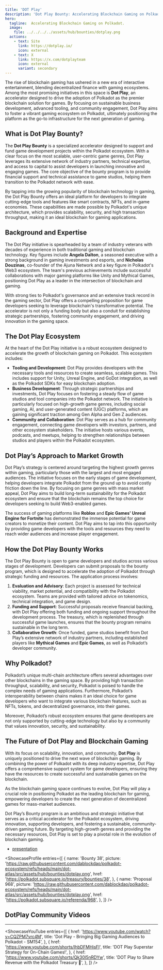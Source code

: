 ```yaml
---
title: 'DOT Play'
description: 'Dot Play Bounty: Accelerating Blockchain Gaming on Polkadot'
hero:
  tagline:  Accelerating Blockchain Gaming on Polkadot.
  image: 
    file: ../../../../assets/hub/bounties/dotplay.png
  actions:
    - text: Site
      link: https://dotplay.io/
      icon: external
    - text: X
      link: https://x.com/dotplayteam
      icon: external
      variant: secondary
---
```



The rise of blockchain gaming has ushered in a new era of interactive entertainment, blending decentralized finance with gaming ecosystems. Among the most promising initiatives in this space is **Dot Play**, an accelerator designed to drive the adoption of Polkadot as the premier blockchain solution for games. By focusing on sustainable business development, advanced tooling, and community engagement, Dot Play aims to foster a vibrant gaming ecosystem on Polkadot, ultimately positioning the platform as the go-to infrastructure for the next generation of gaming.

## What is Dot Play Bounty?
The **Dot Play Bounty** is a specialized accelerator designed to support and fund game development projects within the Polkadot ecosystem. With a clear focus on the most scalable, user-centric game genres, Dot Play leverages its extensive network of industry partners, technical expertise, and access to capital to assist developers in launching innovative and engaging games. The core objective of the bounty program is to provide financial support and technical assistance to game studios, helping them transition to the Polkadot network with ease.

By tapping into the growing popularity of blockchain technology in gaming, the Dot Play Bounty offers an ideal platform for developers to integrate cutting-edge tools and features like smart contracts, NFTs, and in-game economies. These capabilities are made possible by Polkadot's unique architecture, which provides scalability, security, and high transaction throughput, making it an ideal blockchain for gaming applications.

## Background and Expertise
The Dot Play initiative is spearheaded by a team of industry veterans with decades of experience in both traditional gaming and blockchain technology. Key figures include **Angela Dalton**, a seasoned executive with a strong background in gaming investments and esports, and **Nicholas Douzinas**, co-founder of the Ajuna Network and a key figure in Polkadot's Web3 ecosystem. The team's previous achievements include successful collaborations with major gaming platforms like Unity and Mythical Games, positioning Dot Play as a leader in the intersection of blockchain and gaming.

With strong ties to Polkadot's governance and an extensive track record in the gaming sector, Dot Play offers a compelling proposition for game developers seeking to leverage blockchain's transformative potential. The accelerator is not only a funding body but also a conduit for establishing strategic partnerships, fostering community engagement, and driving innovation in the gaming space.

## The Dot Play Ecosystem
At the heart of the Dot Play initiative is a robust ecosystem designed to accelerate the growth of blockchain gaming on Polkadot. This ecosystem includes:
- **Tooling and Development**: Dot Play provides developers with the necessary tools and resources to create seamless, scalable games. This includes support for Unity, Unreal Engine, and GoDot integration, as well as the Polkadot SDKs for easy blockchain adoption.
- **Business Development**: Through strategic partnerships and investments, Dot Play focuses on fostering a steady flow of game studios and tool companies into the Polkadot network. The initiative is particularly focused on high-growth game genres, including social gaming, AI, and user-generated content (UGC) platforms, which are gaining significant traction among Gen Alpha and Gen Z audiences.
- **Community and Collaboration**: Dot Play serves as a hub for community engagement, connecting game developers with investors, partners, and other ecosystem stakeholders. The initiative hosts various events, podcasts, and meetups, helping to strengthen relationships between studios and players within the Polkadot ecosystem.

## Dot Play’s Approach to Market Growth
Dot Play’s strategy is centered around targeting the highest growth genres within gaming, particularly those with the largest and most engaged audiences. The initiative focuses on the early stages of game development, helping developers integrate Polkadot from the ground up to avoid costly friction down the line. By focusing on game genres with mass market appeal, Dot Play aims to build long-term sustainability for the Polkadot ecosystem and ensure that the blockchain remains the top choice for developers seeking to build Web3-enabled games.

The success of gaming platforms like **Roblox** and **Epic Games' Unreal Engine for Fortnite** has demonstrated the immense potential for game creators to monetize their content. Dot Play aims to tap into this opportunity by providing game developers with the tools and resources they need to reach wider audiences and increase player engagement.

## How the Dot Play Bounty Works
The Dot Play Bounty is open to game developers and studios across various stages of development. Developers can submit proposals to the bounty program, which is designed to accelerate the adoption of Polkadot through strategic funding and resources. The application process involves:
1. **Evaluation and Advisory**: Each project is assessed for technical viability, market potential, and compatibility with the Polkadot ecosystem. Teams are provided with tailored advice on tokenomics, technical integration, and game design.
2. **Funding and Support**: Successful proposals receive financial backing, with Dot Play offering both funding and ongoing support throughout the development process. The treasury, which is replenished through successful game launches, ensures that the bounty program remains sustainable in the long term.
3. **Collaborative Growth**: Once funded, game studios benefit from Dot Play’s extensive network of industry partners, including established players like **Mythical Games** and **Epic Games**, as well as Polkadot’s developer community.

## Why Polkadot?
Polkadot’s unique multi-chain architecture offers several advantages over other blockchains in the gaming space. By providing high transaction throughput, scalability, and security, Polkadot is poised to handle the complex needs of gaming applications. Furthermore, Polkadot’s interoperability between chains makes it an ideal choice for game developers who want to integrate various blockchain features, such as NFTs, tokens, and decentralized governance, into their games.

Moreover, Polkadot’s robust ecosystem ensures that game developers are not only supported by cutting-edge technology but also by a community that values innovation, security, and sustainability.

## The Future of Dot Play and Blockchain Gaming
With its focus on scalability, innovation, and community, **Dot Play** is uniquely positioned to drive the next wave of blockchain gaming. By combining the power of Polkadot with its deep industry expertise, Dot Play offers a comprehensive support system for game developers, ensuring they have the resources to create successful and sustainable games on the blockchain.

As the blockchain gaming space continues to evolve, Dot Play will play a crucial role in positioning Polkadot as the leading blockchain for gaming, empowering developers to create the next generation of decentralized games for mass-market audiences.

Dot Play’s Bounty program is an ambitious and strategic initiative that serves as a critical accelerator for the Polkadot ecosystem, driving innovation, supporting developers, and fostering a sustainable, community-driven gaming future. By targeting high-growth genres and providing the necessary resources, Dot Play is set to play a pivotal role in the evolution of blockchain gaming.

- [presentation](https://dotplay.tiiny.site/)

<ShowcaseProfile
  entries={[
    {
      name: 'Bounty 38',
      picture: 'https://raw.githubusercontent.com/dablockdao/polkadot-ecosystem/refs/heads/main/dot-atlas/src/assets/hub/bounties/dotplay.png',
      href: 'https://polkadot.subsquare.io/treasury/bounties/38',
    },
        {
      name: 'Proposal 968',
      picture: 'https://raw.githubusercontent.com/dablockdao/polkadot-ecosystem/refs/heads/main/dot-atlas/src/assets/hub/bounties/dotplay.png',
      href: 'https://polkadot.subsquare.io/referenda/968',
    },
  ]}
/>

## DotPlay Community Videos
------------
<ShowcaseYouTube
  entries={[
       {
      href: 'https://www.youtube.com/watch?v=CQZPM7vrc4M',
      title: 'Dot Play - Bringing Big Gaming Audiences to Polkadot - SM154',
          },
      {
      href: 'https://www.youtube.com/shorts/lhbDFMHisFI',
      title: 'DOT Play Superstar Strategy for On-Chain Games!',
          },
                        {
      href: 'https://www.youtube.com/shorts/Qk30I5nRDYw',
      title: 'DOT Play to Share Revenue with the Polkadot Treasury 👀',
          },
  ]} />